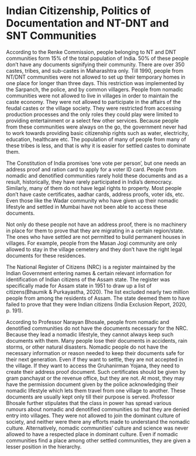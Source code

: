 # **Indian Citizenship, Politics of Documentation and NT-DNT and SNT Communities**

According to the Renke Commission, people belonging to NT and DNT communities form 15% of the total population of India. 50% of these people don't have any documents signifying their community. There are over 350 castes, tribes, and sub-castes in Maharashtra only. Till 1990, people from NT/DNT communities were not allowed to set up their temporary homes in one place for longer than three days. This restriction was implemented by the Sarpanch, the police, and by common villagers. People from nomadic communities were not allowed to live in villages in order to maintain the caste economy. They were not allowed to participate in the affairs of the feudal castes or the village society. They were restricted from accessing production processes and the only roles they could play were limited to providing entertainment or a select few other services. Because people from these communities were always on the go, the government never had to work towards providing basic citizenship rights such as water, electricity, education, healthcare etc. The population of many of people from many of these tribes is less, and that is why it is easier for settled castes to dominate them. 

The Constitution of India promises 'one vote per person', but one needs an address proof and ration card to apply for a voter ID card. People from nomadic and denotified communities rarely hold these documents and as a result, historically, they have rarely participated in India's democracy. Similarly, many of them do not have legal rights to property. Most people don't have caste certificates, aadhar cards, address proofs, voter ids, etc. Even those like the Wadar community who have given up their nomadic lifestyle and settled in Mumbai have not been able to access these documents. 

Not only do these people not have an address proof, there is no machinery in place for them to prove that they are migrating in a certain region/state. The ones who have settled are not permitted to build permanent houses in villages. For example, people from the Masan Jogi community are only allowed to stay in the village cemetery and they don't have the right legal documents for these residences.

The National Register of Citizens (NRC) is a register maintained by the Indian Government entering names & certain relevant information for identification of Indian citizens of the Assam state. The register was specifically made for Assam state in 1951 to draw up a list of citizens(Bhaumik & Purkayastha, 2020). The list excluded nearly two million people from among the residents of Assam. The state deemed them to have failed to prove that they were Indian citizens (India Exclusion Report, 2020, p. 191).

According to Professor Narayan Bhosale, people from nomadic and denotified communities do not have the documents necessary for the NRC. Because they lead a nomadic lifestyle, they cannot always keep such documents with them. Many people lose their documents in accidents, rain storms, or other natural disasters. Nomadic people do not have the necessary information or reason needed to keep their documents safe for their next generation. Even if they want to settle, they are not accepted in the village. If they want to access the Gruhanirman Yojana, they need to create their address proof document. Such certificates should be given by gram panchayat or the revenue office, but they are not. At most, they may have the permission document given by the police acknowledging their nomadic lifestyle which lets them travel from one village to another. These documents are usually kept only till their purpose is served. Professor Bhosale further stipulates that the class in power has spread various rumours about nomadic and denotified communities so that they are denied entry into villages. They were not allowed to join the dominant culture of society, and neither were there any efforts made to understand the nomadic culture. Alternatively, nomadic communities' culture and science was never allowed to have a respected place in dominant culture. Even if nomadic communities find a place among other settled communities, they are given a lesser position in the hierarchy.

\
